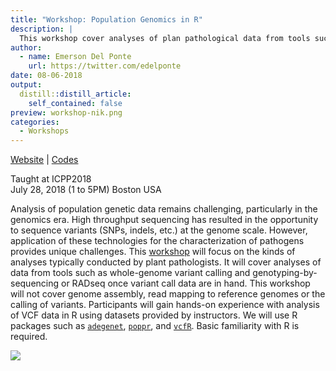 ```yaml
---
title: "Workshop: Population Genomics in R"
description: |
  This workshop cover analyses of plan pathological data from tools such as whole-genome variant calling and genotyping-by-sequencing or RADseq once variant call data are in hand. This workshop will not cover genome assembly, read mapping to reference genomes or the calling of variants.
author:
  - name: Emerson Del Ponte
    url: https://twitter.com/edelponte
date: 08-06-2018
output:
  distill::distill_article:
    self_contained: false
preview: workshop-nik.png
categories:
  - Workshops
---
```


[Website](http://grunwaldlab.github.io/Population_Genetics_in_R/index.html) \| [Codes](https://github.com/grunwaldlab/Population_Genetics_in_R)

Taught at ICPP2018\
July 28, 2018 (1 to 5PM) Boston USA

Analysis of population genetic data remains challenging, particularly in the genomics era. High throughput sequencing has resulted in the opportunity to sequence variants (SNPs, indels, etc.) at the genome scale. However, application of these technologies for the characterization of pathogens provides unique challenges. This [workshop](http://grunwaldlab.github.io/Population_Genetics_in_R/workshop.html) will focus on the kinds of analyses typically conducted by plant pathologists. It will cover analyses of data from tools such as whole-genome variant calling and genotyping-by-sequencing or RADseq once variant call data are in hand. This workshop will not cover genome assembly, read mapping to reference genomes or the calling of variants. Participants will gain hands-on experience with analysis of VCF data in R using datasets provided by instructors. We will use R packages such as [`adegenet`](https://cran.r-project.org/web/packages/adegenet/index.html), [`poppr`](https://cran.r-project.org/web/packages/poppr/index.html), and [`vcfR`](https://cran.r-project.org/web/packages/vcfR/index.html). Basic familiarity with R is required.

![](workshop-nik.png)
